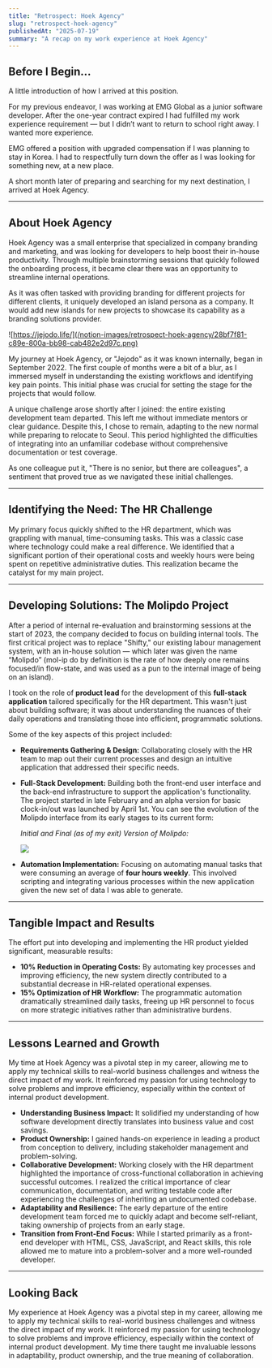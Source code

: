```yaml
---
title: "Retrospect: Hoek Agency"
slug: "retrospect-hoek-agency"
publishedAt: "2025-07-19"
summary: "A recap on my work experience at Hoek Agency"
---
```



## Before I Begin…


A little introduction of how I arrived at this position.


For my previous endeavor, I was working at EMG Global as a junior software developer. After the one-year contract expired I had fulfilled my work experience requirement — but I didn’t want to return to school right away. I wanted more experience.


EMG offered a position with upgraded compensation if I was planning to stay in Korea. I had to respectfully turn down the offer as I was looking for something new, at a new place.


A short month later of preparing and searching for my next destination, I arrived at Hoek Agency.


---


## About Hoek Agency


Hoek Agency was a small enterprise that specialized in company branding and marketing, and was looking for developers to help boost their in-house productivity. Through multiple brainstorming sessions that quickly followed the onboarding process, it became clear there was an opportunity to streamline internal operations.


As it was often tasked with providing branding for different projects for different clients, it uniquely developed an island persona as a company. It would add new islands for new projects to showcase its capability as a branding solutions provider.


![https://jejodo.life/](/notion-images/retrospect-hoek-agency/28bf7f81-c89e-800a-bb98-cab482e2d97c.png)


My journey at Hoek Agency, or "Jejodo" as it was known internally, began in September 2022. The first couple of months were a bit of a blur, as I immersed myself in understanding the existing workflows and identifying key pain points. This initial phase was crucial for setting the stage for the projects that would follow.


A unique challenge arose shortly after I joined: the entire existing development team departed. This left me without immediate mentors or clear guidance. Despite this, I chose to remain, adapting to the new normal while preparing to relocate to Seoul. This period highlighted the difficulties of integrating into an unfamiliar codebase without comprehensive documentation or test coverage. 


As one colleague put it, "There is no senior, but there are colleagues", a sentiment that proved true as we navigated these initial challenges.


---


## Identifying the Need: The HR Challenge


My primary focus quickly shifted to the HR department, which was grappling with manual, time-consuming tasks. This was a classic case where technology could make a real difference. We identified that a significant portion of their operational costs and weekly hours were being spent on repetitive administrative duties. This realization became the catalyst for my main project.


---


## Developing Solutions: The Molipdo Project


After a period of internal re-evaluation and brainstorming sessions at the start of 2023, the company decided to focus on building internal tools. The first critical project was to replace "Shifty," our existing labour management system, with an in-house solution — which later was given the name “Molipdo” (mol-ip do by definition is the rate of how deeply one remains focused/in flow-state, and was used as a pun to the internal image of being on an island). 


I took on the role of **product lead** for the development of this **full-stack application** tailored specifically for the HR department. This wasn't just about building software; it was about understanding the nuances of their daily operations and translating those into efficient, programmatic solutions.


Some of the key aspects of this project included:

- **Requirements Gathering & Design:** Collaborating closely with the HR team to map out their current processes and design an intuitive application that addressed their specific needs.
- **Full-Stack Development:** Building both the front-end user interface and the back-end infrastructure to support the application's functionality. The project started in late February and an alpha version for basic clock-in/out was launched by April 1st. You can see the evolution of the Molipdo interface from its early stages to its current form:

    _Initial and Final (as of my exit) Version of Molipdo:_


    ![](/notion-images/retrospect-hoek-agency/28bf7f81-c89e-80bd-a392-eca2182112e2.png)

- **Automation Implementation:** Focusing on automating manual tasks that were consuming an average of **four hours weekly**. This involved scripting and integrating various processes within the new application given the new set of data I was able to generate.

---


## Tangible Impact and Results


The effort put into developing and implementing the HR product yielded significant, measurable results:

- **10% Reduction in Operating Costs:** By automating key processes and improving efficiency, the new system directly contributed to a substantial decrease in HR-related operational expenses.
- **15% Optimization of HR Workflow:** The programmatic automation dramatically streamlined daily tasks, freeing up HR personnel to focus on more strategic initiatives rather than administrative burdens.

---


## Lessons Learned and Growth


My time at Hoek Agency was a pivotal step in my career, allowing me to apply my technical skills to real-world business challenges and witness the direct impact of my work. It reinforced my passion for using technology to solve problems and improve efficiency, especially within the context of internal product development.

- **Understanding Business Impact:** It solidified my understanding of how software development directly translates into business value and cost savings.
- **Product Ownership:** I gained hands-on experience in leading a product from conception to delivery, including stakeholder management and problem-solving.
- **Collaborative Development:** Working closely with the HR department highlighted the importance of cross-functional collaboration in achieving successful outcomes. I realized the critical importance of clear communication, documentation, and writing testable code after experiencing the challenges of inheriting an undocumented codebase.
- **Adaptability and Resilience:** The early departure of the entire development team forced me to quickly adapt and become self-reliant, taking ownership of projects from an early stage.
- **Transition from Front-End Focus:** While I started primarily as a front-end developer with HTML, CSS, JavaScript, and React skills, this role allowed me to mature into a problem-solver and a more well-rounded developer.

---


## Looking Back


My experience at Hoek Agency was a pivotal step in my career, allowing me to apply my technical skills to real-world business challenges and witness the direct impact of my work. It reinforced my passion for using technology to solve problems and improve efficiency, especially within the context of internal product development. My time there taught me invaluable lessons in adaptability, product ownership, and the true meaning of collaboration.

